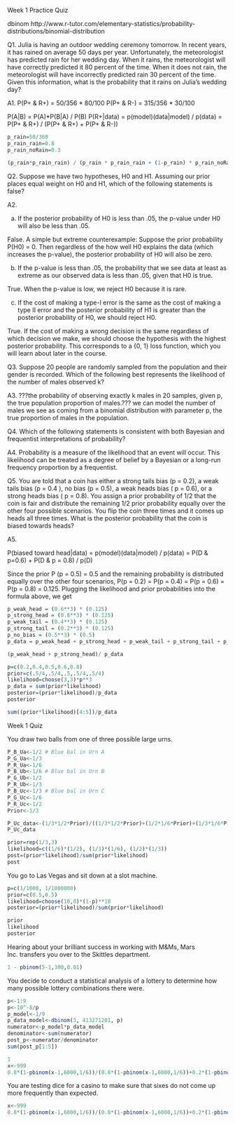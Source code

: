 Week 1 Practice Quiz

dbinom
http://www.r-tutor.com/elementary-statistics/probability-distributions/binomial-distribution

Q1. Julia is having an outdoor wedding ceremony tomorrow. In recent years, it has rained on average 50 days per year. Unfortunately, the meteorologist has predicted rain for her wedding day. When it rains, the meteorologist will have correctly predicted it 80 percent of the time. When it does not rain, the meteorologist will have incorrectly predicted rain 30 percent of the time. Given this information, what is the probability that it rains on Julia's wedding day?

A1.
P(P+ & R+) = 50/356 * 80/100
P(P+ & R-) = 315/356 * 30/100

P(A|B) = P(A)*P(B|A) / P(B)
P(R+|data) = p(model)(data|model) / p(data) = P(P+ & R+) / (P(P+ & R+) + P(P+ & R-))

```r
p_rain=50/360
p_rain_rain=0.8
p_rain_noRain=0.3

(p_rain*p_rain_rain) / (p_rain * p_rain_rain + (1-p_rain) * p_rain_noRain)
```
Q2. Suppose we have two hypotheses, H0 and H1. Assuming our prior places equal weight on H0 and H1, which of the following statements is false?

A2.

a) If the posterior probability of H0 is less than .05, the p-value under H0 will also be less than .05.

False. A simple but extreme counterexample: Suppose the prior probability P(H0) = 0. Then regardless of the how well H0 explains the data (which increases the p-value), the posterior probability of H0 will also be zero.

b) If the p-value is less than .05, the probability that we see data at least as extreme as our observed
data is less than .05, given that H0 is true.

True. When the p-value is low, we reject H0 because it is rare.

c) If the cost of making a type-I error is the same as the cost of making a type II error and the posterior
probability of H1 is greater than the posterior probability of H0, we should reject H0.

True. If the cost of making a wrong decision is the same regardless of which decision we make, we should choose the hypothesis with the highest posterior probability. This corresponds to a {0, 1} loss function, which you will learn about later in the course.

Q3. Suppose 20 people are randomly sampled from the population and their gender is recorded. Which of the following best represents the likelihood of the number of males observed k?

A3. ???the probability of observing exactly k males in 20 samples, given p, the true population proportion of males.??? we can model the number of males we see as coming from a binomial distribution with parameter p, the true proportion of males in the population.

Q4. Which of the following statements is consistent with both Bayesian and frequentist interpretations of probability?

A4. Probability is a measure of the likelihood that an event will occur. This likelihood can be treated as a degree of belief by a Bayesian or a long-run frequency proportion by a frequentist.

Q5. You are told that a coin has either a strong tails bias (p = 0.2), a weak tails bias (p = 0.4 ), no bias (p = 0.5), a weak heads bias ( p = 0.6), or a strong heads bias ( p = 0.8). You assign a prior probability of 1/2 that the coin is fair and distribute the remaining 1/2 prior probability equally over the other four possible scenarios. You flip the coin three times and it comes up heads all three times. What is the posterior probability that the coin is biased towards heads?

A5. 

P(biased toward head|data) = p(model)(data|model) / p(data) = P(D & p=0.6) + P(D & p = 0.8) / p(D)

Since the prior P (p = 0.5) = 0.5 and the remaining probability is distributed equally over the other four scenarios, P(p = 0.2) = P(p = 0.4) = P(p = 0.6) = P(p = 0.8) = 0.125. Plugging the likelihood and prior probabilities into the formula above, we get

```r
p_weak_head = (0.6**3) * (0.125)
p_strong_head = (0.8**3) * (0.125)
p_weak_tail = (0.4**3) * (0.125)
p_strong_tail = (0.2**3) * (0.125)
p_no_bias = (0.5**3) * (0.5)
p_data = p_weak_head + p_strong_head + p_weak_tail + p_strong_tail + p_no_bias

(p_weak_head + p_strong_head)/ p_data
```

```r
p=c(0.2,0.4,0.5,0.6,0.8)
prior=c(.5/4,.5/4,.5,.5/4,.5/4)
likelihood=choose(3,3)*p**3
p_data = sum(prior*likelihood)
posterior=(prior*likelihood)/p_data
posterior

sum((prior*likelihood)[4:5])/p_data
```

Week 1 Quiz

You draw two balls from one of three possible large urns.
```r
P_B_Ua<-1/2 # Blue bal in Urn A
P_G_Ua<-1/3 
P_R_Ua<-1/6
P_B_Ub<-1/6 # Blue bal in Urn B
P_G_Ub<-1/2 
P_R_Ub<-1/3
P_B_Uc<-1/3 # Blue bal in Urn C
P_G_Uc<-1/6 
P_R_Uc<-1/2
Prior<-1/3

P_Uc_data<-(1/3*1/2*Prior)/((1/3*1/2*Prior)+(1/2*1/6*Prior)+(1/3*1/6*Prior))
P_Uc_data
```

```r
prior=rep(1/3,3)
likelihood=c((1/6)*(1/2), (1/3)*(1/6), (1/2)*(1/3))
post=(prior*likelihood)/sum(prior*likelihood)
post
```

You go to Las Vegas and sit down at a slot machine.
```r
p=c(1/1000, 1/1000000)
prior=c(0.5,0.5)
likelihood=choose(10,0)*(1-p)**10
posterior=(prior*likelihood)/sum(prior*likelihood)

prior
likelihood
posterior
```

Hearing about your brilliant success in working with M&Ms, Mars Inc. transfers you over to the Skittles department. 
```r
1 - pbinom(5-1,300,0.01)
```

You decide to conduct a statistical analysis of a lottery to determine how many possible lottery combinations there were.
```r
p<-1:9
p<-10^-8/p
p_model<-1/9
p_data_model<-dbinom(3, 413271201, p)
numerator<-p_model*p_data_model
denominator<-sum(numerator)
post_p<-numerator/denominator
sum(post_p[1:5])

1
x<-999
0.8*(1-pbinom(x-1,6000,1/6))/(0.8*(1-pbinom(x-1,6000,1/6))+0.2*(1-pbinom(x-1,6000,0.175)))
```

You are testing dice for a casino to make sure that sixes do not come up more frequently than expected. 
```r
x<-999
0.8*(1-pbinom(x-1,6000,1/6))/(0.8*(1-pbinom(x-1,6000,1/6))+0.2*(1-pbinom(x-1,6000,0.175)))
```
